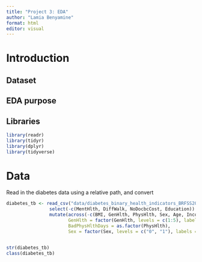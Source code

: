 ```yaml
---
title: "Project 3: EDA"
author: "Lamia Benyamine"
format: html
editor: visual
---
```


# Introduction

## Dataset

## EDA purpose

## Libraries
```r
library(readr)
library(tidyr)
library(dplyr)
library(tidyverse)
```


# Data
Read in the diabetes data using a relative path, and convert 

```r
diabetes_tb <- read_csv("data/diabetes_binary_health_indicators_BRFSS2015.csv") |>
                select(-c(MentHlth, DiffWalk, NoDocbcCost, Education)) |>
                mutate(across(-c(BMI, GenHlth, PhysHlth, Sex, Age, Income), \(x) factor(x, levels = c("0","1"), labels = c("No", "Yes"))),
                       GenHlth = factor(GenHlth, levels = c(1:5), labels = c("excellent", "very good", "good", "fair", "poor")),
                       BadPhysHlthDays = as.factor(PhysHlth), 
                       Sex = factor(Sex, levels = c("0", "1"), labels = c("Female", "Male")))


str(diabetes_tb)
class(diabetes_tb)
```

